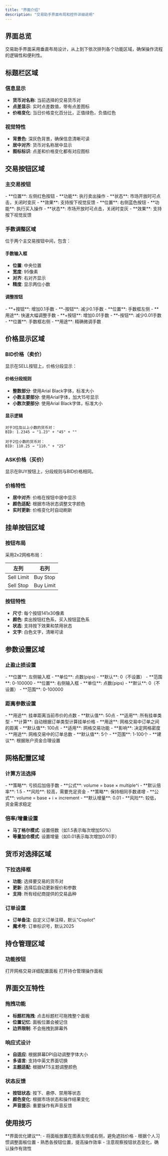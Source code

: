 ```yaml
---
title: "界面介绍"
description: "交易助手界面布局和控件详细说明"
---
```


## 界面总览

交易助手界面采用垂直布局设计，从上到下依次排列各个功能区域，确保操作流程的逻辑性和便利性。

## 标题栏区域

### 信息显示
- **货币对名称**: 当前选择的交易货币对
- **点差显示**: 实时点差数值，带有点差图标
- **价格变化**: 当日价格变化百分比，正值绿色，负值红色

### 视觉特性
- **背景色**: 深灰色背景，确保信息清晰可读
- **居中对齐**: 货币对名称居中显示
- **图标标识**: 点差和价格变化都有对应图标

## 交易按钮区域

### 主交易按钮

<CardGroup cols={2}>
  <Card title="SELL按钮" icon="arrow-down">
    - **位置**: 左侧红色按钮
    - **功能**: 执行卖出操作
    - **状态**: 市场开放时可点击，关闭时变灰
    - **效果**: 支持按下视觉反馈
  </Card>
  <Card title="BUY按钮" icon="arrow-up">
    - **位置**: 右侧蓝色按钮
    - **功能**: 执行买入操作
    - **状态**: 市场开放时可点击，关闭时变灰
    - **效果**: 支持按下视觉反馈
  </Card>
</CardGroup>

### 手数调整区域

位于两个主交易按钮中间，包含：

#### 手数输入框
- **位置**: 中央位置
- **宽度**: 95像素
- **对齐**: 右对齐显示
- **精度**: 显示两位小数

#### 调整按钮
<Accordion title="粗调按钮（左侧）">
- **+按钮**: 增加0.1手数
- **-按钮**: 减少0.1手数
- **位置**: 手数框左侧
- **用途**: 快速大幅调整手数
</Accordion>

<Accordion title="精调按钮（右侧）">
- **+按钮**: 增加0.01手数
- **-按钮**: 减少0.01手数
- **位置**: 手数框右侧
- **用途**: 精确微调手数
</Accordion>

## 价格显示区域

### BID价格（卖价）
显示在SELL按钮上，价格分段显示：

#### 价格分段规则
- **整数部分**: 使用Arial Black字体，标准大小
- **小数主要部分**: 使用Arial字体，加大15号显示
- **小数次要部分**: 使用Arial Black字体，标准大小

#### 显示逻辑
```
对于3位及以上小数的货币对：
BID: 1.2345 → "1.23" + "45" + ""

对于2位小数的货币对：
BID: 110.25 → "110." + "25"
```

### ASK价格（买价）
显示在BUY按钮上，分段规则与BID价格相同。

### 价格特性
- **居中对齐**: 价格在按钮中居中显示
- **颜色适配**: 根据市场状态调整文字颜色
- **实时更新**: 价格变化时自动刷新

## 挂单按钮区域

### 按钮布局
采用2x2网格布局：

| 左列 | 右列 |
|------|------|
| Sell Limit | Buy Stop |
| Sell Stop | Buy Limit |

### 按钮特性
- **尺寸**: 每个按钮141x30像素
- **颜色**: 卖出按钮红色系，买入按钮蓝色系
- **状态**: 支持按下效果和禁用状态
- **文字**: 白色文字，清晰可读

## 参数设置区域

### 止盈止损设置

<CardGroup cols={2}>
  <Card title="止盈(T/P)" icon="target">
    - **位置**: 左侧输入框
    - **单位**: 点数(pips)
    - **默认**: 0（不设置）
    - **范围**: 0-100000
  </Card>
  <Card title="止损(S/L)" icon="shield">
    - **位置**: 右侧输入框
    - **单位**: 点数(pips)
    - **默认**: 0（不设置）
    - **范围**: 0-100000
  </Card>
</CardGroup>

### 距离参数设置

<Accordion title="与市场价的距离">
- **用途**: 挂单距离当前市价的点数
- **默认值**: 50点
- **适用**: 所有挂单类型
- **计算**: 自动根据订单类型计算挂单价格
</Accordion>

<Accordion title="网格间距">
- **用途**: 网格交易中订单之间的距离
- **默认值**: 100点
- **适用**: 网格交易功能
- **影响**: 决定网格密度
</Accordion>

<Accordion title="网格挂单数量">
- **用途**: 网格交易中的订单总数
- **默认值**: 5个
- **范围**: 1-100个
- **建议**: 根据账户资金合理设置
</Accordion>

## 网格配置区域

### 计算方法选择

<CardGroup cols={2}>
  <Card title="Martin（马丁格尔）" icon="chart-line-up">
    - **策略**: 亏损后加倍手数
    - **公式**: volume = base × multiple^i
    - **默认倍率**: 1.5
    - **风险**: 较高，需要充足资金
  </Card>
  <Card title="Stack（等量加仓）" icon="layers">
    - **策略**: 保持相同手数递增
    - **公式**: volume = base + i × increment
    - **默认增量**: 0.01
    - **风险**: 较低，资金需求稳定
  </Card>
</CardGroup>

### 倍率/增量设置
- **马丁格尔模式**: 设置倍数（如1.5表示每次增加50%）
- **等量加仓模式**: 设置增量（如0.01表示每次增加0.01手）

## 货币对选择区域

### 下拉选择框
- **功能**: 选择要交易的货币对
- **更新**: 选择后自动更新报价和参数
- **支持**: 所有经纪商提供的交易品种

### 订单设置
- **订单备注**: 自定义订单注释，默认"Copilot"
- **魔术号**: 订单标识号，默认2025

## 持仓管理区域

### 功能按钮

<CardGroup cols={2}>
  <Card title="配置自定义网格" icon="grid">
    打开网格交易详细配置面板
  </Card>
  <Card title="多合一持仓管理" icon="layers">
    打开持仓管理操作面板
  </Card>
</CardGroup>

## 界面交互特性

### 拖拽功能
- **标题栏拖拽**: 点击标题栏可拖拽整个面板
- **位置记忆**: 面板位置会被记住
- **边界限制**: 不会拖拽到屏幕外

### 响应式设计
- **自适应**: 根据屏幕DPI自动调整字体大小
- **多语言**: 支持中英文界面切换
- **主题适配**: 根据MT5主题调整颜色

### 状态反馈
- **按钮状态**: 按下、悬停、禁用等状态
- **颜色变化**: 根据市场状态和操作结果变化
- **声音提示**: 重要操作有声音反馈

## 使用技巧

<Tip>
**界面优化建议**:
- 将面板放置在图表左侧或右侧，避免遮挡价格
- 根据个人习惯调整面板位置
- 熟悉各按钮位置，提高操作效率
- 注意观察按钮状态变化，确认操作有效性
</Tip>
